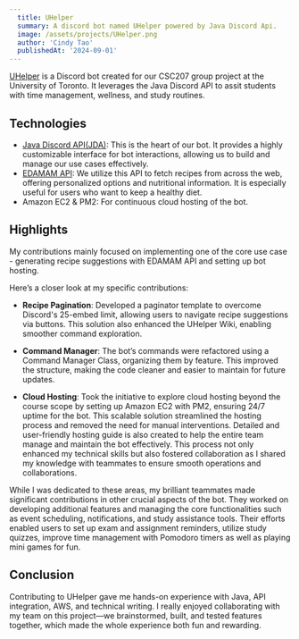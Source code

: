 ```yaml
---
  title: UHelper
  summary: A discord bot named UHelper powered by Java Discord Api.
  image: /assets/projects/UHelper.png
  author: 'Cindy Tao'
  publishedAt: '2024-09-01'
---
```


[UHelper](https://github.com/christianjokhaji/UHelper) is a Discord bot created
for our CSC207 group project at the University of Toronto. It leverages the Java
Discord API to assit students with time management, wellness, and study
routines.

## Technologies

- [Java Discord API(JDA)](https://github.com/discord-jda/JDA): This is the heart
  of our bot. It provides a highly customizable interface for bot interactions,
  allowing us to build and manage our use cases effectively.
- [EDAMAM API](https://www.edamam.com/): We utilize this API to fetch recipes
  from across the web, offering personalized options and nutritional
  information. It is especially useful for users who want to keep a healthy
  diet.
- Amazon EC2 & PM2: For continuous cloud hosting of the bot.

## Highlights

My contributions mainly focused on implementing one of the core use case - generating
recipe suggestions with EDAMAM API and setting up bot hosting. 

Here’s a closer look at my specific contributions:

- **Recipe Pagination**: Developed a paginator template to overcome Discord's
  25-embed limit, allowing users to navigate recipe suggestions via buttons.
  This solution also enhanced the UHelper Wiki, enabling smoother command
  exploration.

- **Command Manager**: The bot’s commands were refactored using a Command
  Manager Class, organizing them by feature. This improved the structure, making
  the code cleaner and easier to maintain for future updates.

- **Cloud Hosting**: Took the initiative to explore cloud hosting beyond the
  course scope by setting up Amazon EC2 with PM2, ensuring 24/7 uptime for the
  bot. This scalable solution streamlined the hosting process and removed the
  need for manual interventions. Detailed and user-friendly hosting guide is
  also created to help the entire team manage and maintain the bot effectively.
  This process not only enhanced my technical skills but also fostered
  collaboration as I shared my knowledge with teammates to ensure smooth
  operations and collaborations.

While I was dedicated to these areas, my brilliant teammates made significant
contributions in other crucial aspects of the bot. They worked on developing
additional features and managing the core functionalities such as event
scheduling, notifications, and study assistance tools. Their efforts enabled
users to set up exam and assignment reminders, utilize study quizzes, improve
time management with Pomodoro timers as well as playing mini games for fun.

## Conclusion

Contributing to UHelper gave me hands-on experience with Java, API integration,
AWS, and technical writing. I really enjoyed collaborating with my team on this
project—we brainstormed, built, and tested features together, which made the
whole experience both fun and rewarding.
